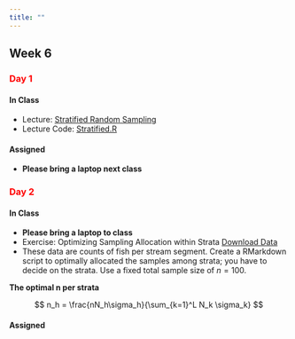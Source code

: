```yaml
---
title: ""
---
```


## Week 6

### [Day 1]{style="color:red;"}

#### **In Class**

- Lecture: <a href="/FW552/Stratified.qmd">Stratified Random Sampling</a> 
- Lecture Code: <a href="/FW552/Stratified.R">Stratified.R</a>


#### **Assigned**

- **Please bring a laptop next class**

<!-- - **Due 1 week:** [Canvas Assignment](https://colostate.instructure.com/courses/212614/assignments/2821522): Book Problem, Chapter 5, problems 1 and 3 -->

### [Day 2]{style="color:red;"}

#### **In Class**

- **Please bring a laptop to class**
- Exercise: Optimizing Sampling Allocation within Strata [Download Data](../classfiles552/ThompsonChapter11/N.fish.csv)
- These data are counts of fish per stream segment. Create a RMarkdown script to optimally allocated the samples among strata; you have to decide on the strata. Use a fixed total sample size of $n = 100$.

**The optimal n per strata**

$$
n_h = \frac{nN_h\sigma_h}{\sum_{k=1}^L N_k \sigma_k}
$$

#### **Assigned** 

<!-- - **Due Next Class**: Read <a href="/readings552/Sampling - 2012 - Thompson.pdf">Thompson Chapter 11 </a>  -->